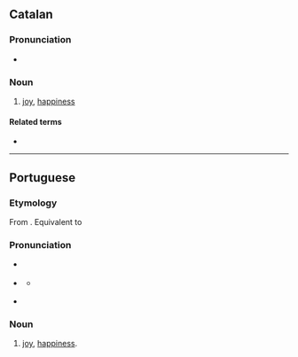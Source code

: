 {{also|Alegria|alegría}}
==Catalan==

===Pronunciation===
* {{rhymes|ia|lang=ca}}

===Noun===
{{ca-noun|f}}

# {{lb|ca|usually|uncountable}} [[joy]], [[happiness]]

====Related terms====
* {{l|ca|alegrar}}

----

==Portuguese==

===Etymology===
From {{etyl|roa-opt|pt}} {{m|roa-opt|alegria}}. Equivalent to {{suffix|pt|alegre|ia|gloss1=happy}}

===Pronunciation===
* {{a|PT}} {{IPA|/ɐ.lɨ.ˈɣɾi.ɐ/|lang=pt}}
* {{a|Brazil}} {{IPA|/a.le.ˈɡɾi.ɐ/|lang=pt}}
** {{a|Northeast Brazil}} {{IPA|/a.le.ˈɡɾi.ɐ/|/a.li.ˈɡɾi.ɐ/|lang=pt}}
* {{hyphenation|a|le|gri|a|lang=pt}}

===Noun===
{{pt-noun|f}}

# [[joy]], [[happiness]].